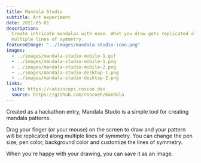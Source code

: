 ```yaml
---
title: Mandala Studio
subtitle: Art experiment
date: 2021-05-01
description:
  Create intricate mandalas with ease. What you draw gets replicated along
  multiple lines of symmetry.
featuredImage: "../images/mandala-studio-icon.png"
images:
  - ../images/mandala-studio-mobile-1.gif
  - ../images/mandala-studio-mobile-1.png
  - ../images/mandala-studio-mobile-2.png
  - ../images/mandala-studio-desktop-1.png
  - ../images/mandala-studio-desktop-2.png
links:
  site: https://catsincups.roscoe.dev
  source: https://github.com/roscoeh/mandala
---
```


Created as a hackathon entry, Mandala Studio is a simple tool for creating mandala patterns.

Drag your finger (or your mouse) on the screen to draw and your pattern will be replicated along multiple lines of symmetry.
You can change the pen size, pen color, background color and customize the lines of symmetry.

When you're happy with your drawing, you can save it as an image.
